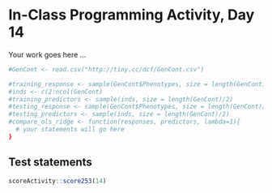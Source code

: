 # In-Class Programming Activity, Day 14

Your work goes here ...

```r
#GenCont <- read.csv("http://tiny.cc/dcf/GenCont.csv")

#training_response <- sample(GenCont$Phenotypes, size = length(GenCont)/2)
#inds <- c(2:ncol(GenCont)
#training_predictors <- sample(inds, size = length(GenCont)/2)
#testing_response <- sample(GenCont$Phenotypes, size = length(GenCont)/2)
#testing_predictors <- sample(inds, size = length(GenCont)/2)
#compare_ols_ridge <- function(responses, predictors, lambda=1){
  # your statements will go here
}
```


## Test statements

```r
scoreActivity::score253(14)
```